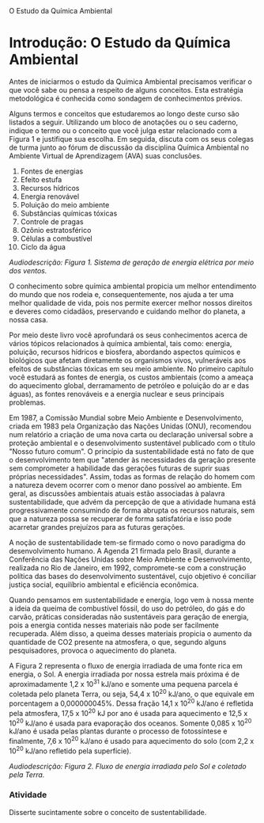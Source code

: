 <Title>Introdução</Title>
<Subtitle>O Estudo da Química Ambiental</Subtitle>

# Introdução: O Estudo da Química Ambiental

Antes de iniciarmos o estudo da Química Ambiental precisamos verificar o que você sabe ou pensa a respeito de alguns conceitos. Esta estratégia metodológica é conhecida como sondagem de conhecimentos prévios.

Alguns termos e conceitos que estudaremos ao longo deste curso são listados a seguir. Utilizando um bloco de anotações ou o seu caderno, indique o termo ou o conceito que você julga estar relacionado com a Figura 1 e justifique sua escolha. Em seguida, discuta com os seus colegas de turma junto ao fórum de discussão da disciplina Química Ambiental no Ambiente Virtual de Aprendizagem (AVA) suas conclusões.

1.  Fontes de energias
2.  Efeito estufa
3.  Recursos hídricos
4.  Energia renovável
5.  Poluição do meio ambiente
6.  Substâncias químicas tóxicas
7.  Controle de pragas
8.  Ozônio estratosférico
9.  Células a combustível
10. Ciclo da água

*Audiodescrição: Figura 1. Sistema de geração de energia elétrica por meio dos ventos.*

O conhecimento sobre química ambiental propicia um melhor entendimento do mundo que nos rodeia e, consequentemente, nos ajuda a ter uma melhor qualidade de vida, pois nos permite exercer melhor nossos direitos e deveres como cidadãos, preservando e cuidando melhor do planeta, a nossa casa.

Por meio deste livro você aprofundará os seus conhecimentos acerca de vários tópicos relacionados à química ambiental, tais como: energia, poluição, recursos hídricos e biosfera, abordando aspectos químicos e biológicos que afetam diretamente os organismos vivos, vulneráveis aos efeitos de substâncias tóxicas em seu meio ambiente. No primeiro capítulo você estudará as fontes de energia, os custos ambientais (como a ameaça do aquecimento global, derramamento de petróleo e poluição do ar e das águas), as fontes renováveis e a energia nuclear e seus principais problemas.

Em 1987, a Comissão Mundial sobre Meio Ambiente e Desenvolvimento, criada em 1983 pela Organização das Nações Unidas (ONU), recomendou num relatório a criação de uma nova carta ou declaração universal sobre a proteção ambiental e o desenvolvimento sustentável publicado com o título "Nosso futuro comum". O princípio da sustentabilidade está no fato de que o desenvolvimento tem que "atender às necessidades da geração presente sem comprometer a habilidade das gerações futuras de suprir suas próprias necessidades". Assim, todas as formas de relação do homem com a natureza devem ocorrer com o menor dano possível ao ambiente. Em geral, as discussões ambientais atuais estão associadas à palavra sustentabilidade, que advém da percepção de que a atividade humana está progressivamente consumindo de forma abrupta os recursos naturais, sem que a natureza possa se recuperar de forma satisfatória e isso pode acarretar grandes prejuízos para as futuras gerações.

A noção de sustentabilidade tem-se firmado como o novo paradigma do desenvolvimento humano. A Agenda 21 firmada pelo Brasil, durante a Conferência das Nações Unidas sobre Meio Ambiente e Desenvolvimento, realizada no Rio de Janeiro, em 1992, compromete-se com a construção política das bases do desenvolvimento sustentável, cujo objetivo é conciliar justiça social, equilíbrio ambiental e eficiência econômica.

Quando pensamos em sustentabilidade e energia, logo vem à nossa mente a ideia da queima de combustível fóssil, do uso do petróleo, do gás e do carvão, práticas consideradas não sustentáveis para geração de energia, pois a energia contida nesses materiais não pode ser facilmente recuperada. Além disso, a queima desses materiais propicia o aumento da quantidade de CO2 presente na atmosfera, o que, segundo alguns pesquisadores, provoca o aquecimento do planeta.

A Figura 2 representa o fluxo de energia irradiada de uma fonte rica em energia, o Sol. A energia irradiada por nossa estrela mais próxima é de aproximadamente 1,2 x 10<sup>31</sup> kJ/ano e somente uma pequena parcela é coletada pelo planeta Terra, ou seja, 54,4 x 10<sup>20</sup> kJ/ano, o que equivale em porcentagem a 0,000000045%. Dessa fração 14,1 x 10<sup>20</sup> kJ/ano é refletida pela atmosfera, 17,5 x 10<sup>20</sup> kJ por ano é usada para aquecimento e 12,5 x 10<sup>20</sup> kJ/ano é usada para evaporação dos oceanos. Somente 0,085 x 10<sup>20</sup> kJ/ano é usada pelas plantas durante o processo de fotossíntese e finalmente, 7,6 x 10<sup>20</sup> kJ/ano é usado para aquecimento do solo (com 2,2 x 10<sup>20</sup> kJ/ano refletido pela superfície).

*Audiodescrição: Figura 2. Fluxo de energia irradiada pelo Sol e coletado pela Terra.*

### Atividade

Disserte sucintamente sobre o conceito de sustentabilidade. 